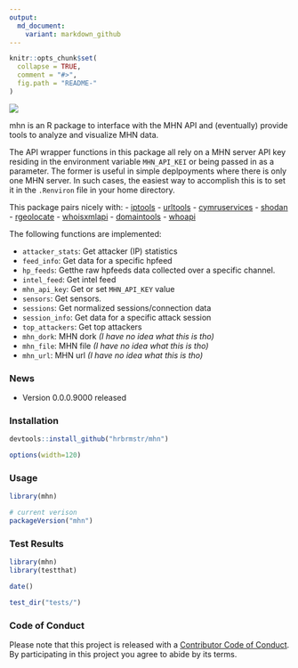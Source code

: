 ```yaml
---
output:
  md_document:
    variant: markdown_github
---
```


<!-- README.md is generated from README.Rmd. Please edit that file -->

```r
knitr::opts_chunk$set(
  collapse = TRUE,
  comment = "#>",
  fig.path = "README-"
)
```

![](honeypot.png)

mhn is an R package to interface with the MHN API and (eventually) provide tools to analyze and visualize MHN data.

The API wrapper functions in this package all rely on a MHN server API
key residing in the environment variable `MHN_API_KEI` or being
passed in as a parameter. The former is useful in simple deplpoyments
where there is only one MHN server. In such cases, the easiest way to 
accomplish this is to set it in the `.Renviron` file in your
home directory.

This package pairs nicely with:
- [iptools](https://github.com/hrbrmstr/iptools)
- [urltools](https://github.com/Ironholds/urltools)
- [cymruservices](https://github.com/hrbrmstr/cymruservices)
- [shodan](https://github.com/hrbrmstr/shodan)
- [rgeolocate](https://github.com/Ironholds/rgeolocate)
- [whoisxmlapi](https://github.com/hrbrmstr/whoisxmlapi)
- [domaintools](https://github.com/hrbrmstr/domaintools)
- [whoapi](https://github.com/Ironholds/whoapi)

The following functions are implemented:

- `attacker_stats`:	Get attacker (IP) statistics
- `feed_info`:	Get data for a specific hpfeed
- `hp_feeds`:	Getthe raw hpfeeds data collected over a specific channel.
- `intel_feed`:	Get intel feed
- `mhn_api_key`:	Get or set `MHN_API_KEY` value
- `sensors`:	Get sensors.
- `sessions`:	Get normalized sessions/connection data
- `session_info`:	Get data for a specific attack session
- `top_attackers`:	Get top attackers
- `mhn_dork`:	MHN dork _(I have no idea what this is tho)_
- `mhn_file`:	MHN file _(I have no idea what this is tho)_
- `mhn_url`:	MHN url _(I have no idea what this is tho)_

### News

- Version 0.0.0.9000 released

### Installation

```r
devtools::install_github("hrbrmstr/mhn")
```

```r
options(width=120)
```

### Usage

```r
library(mhn)

# current verison
packageVersion("mhn")

```

### Test Results

```r
library(mhn)
library(testthat)

date()

test_dir("tests/")
```

### Code of Conduct

Please note that this project is released with a [Contributor Code of Conduct](CONDUCT.md). 
By participating in this project you agree to abide by its terms.

